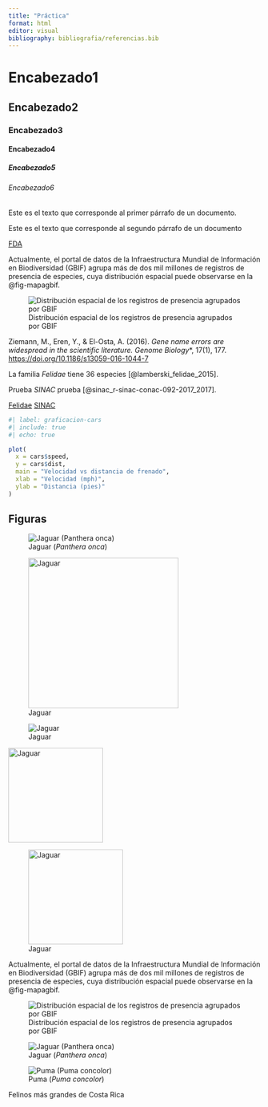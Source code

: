 ---
title: "Práctica"
format: html
editor: visual
bibliography: bibliografia/referencias.bib
---

# Encabezado1

## Encabezado2

### Encabezado3

#### Encabezado4

##### Encabezado5

###### Encabezado6

Este es el texto que corresponde al primer párrafo de un documento.

Este es el texto que corresponde al segundo párrafo de un documento

[FDA](https://www.fda.gov/)

Actualmente, el portal de datos de la Infraestructura Mundial de Información en Biodiversidad (GBIF) agrupa más de dos mil millones de registros de presencia de especies, cuya distribución espacial puede observarse en la @fig-mapagbif.

![Distribución espacial de los registros de presencia agrupados por GBIF](mapa-gbif.png){#fig-mapagbif}

Ziemann, M., Eren, Y., & El-Osta, A. (2016). *Gene name errors are widespread in the scientific literature. Genome Biology*\*, 17(1), 177. <https://doi.org/10.1186/s13059-016-1044-7>

La familia *Felidae* tiene 36 especies [@lamberski_felidae_2015].

Prueba *SINAC* prueba [@sinac_r-sinac-conac-092-2017_2017].

::: {#refs}
[Felidae](https://doi.org/10.1016/B978-1-4557-7397-8.00047-5) [SINAC](http://www.pgrweb.go.cr/scij/Busqueda/Normativa/Normas/nrm_texto_completo.aspx?param1=NRTC&nValor1=1&nValor2=84908&nValor3=109703&strTipM=TC)
:::

```{r}
#| label: graficacion-cars
#| include: true
#| echo: true

plot(
  x = cars$speed,
  y = cars$dist,
  main = "Velocidad vs distancia de frenado",
  xlab = "Velocidad (mph)",
  ylab = "Distancia (pies)"
)
```

## Figuras

![Jaguar (*Panthera onca*)](jaguar.jpg)

![Jaguar](jaguar.jpg){width="300"}

![Jaguar](jaguar.jpg)

[![Jaguar](jaguar.jpg){height="50mm"}](https://es.wikipedia.org/wiki/Panthera_onca)

![Jaguar](jaguar.jpg){fig-align="right" height="50mm"}

Actualmente, el portal de datos de la Infraestructura Mundial de Información en Biodiversidad (GBIF) agrupa más de dos mil millones de registros de presencia de especies, cuya distribución espacial puede observarse en la @fig-mapagbif.

![Distribución espacial de los registros de presencia agrupados por GBIF](mapa-gbif.png)

::: {#fig-felinos-grandes-costarica layout-ncol="2"}
![Jaguar (*Panthera onca*)](panthera_onca_miniatura.png){#fig-jaguar}

![Puma (*Puma concolor*)](puma_concolor_miniatura.png){#fig-puma}

Felinos más grandes de Costa Rica
:::
